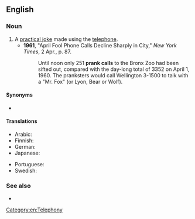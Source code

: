 ==English==

===Noun===
{{en-noun}}

# A [[practical joke]] made using the [[telephone]].
#* '''1961''', "April Fool Phone Calls Decline Sharply in City," ''New York Times'', 2 Apr., p. 87.
#*: Until noon only 251 '''prank calls''' to the Bronx Zoo had been sifted out, compared with the day-long total of 3352 on April 1, 1960. The pranksters would call Wellington 3-1500 to talk with a "Mr. Fox" (or Lyon, Bear or Wolf).

====Synonyms====
* {{l|en|crank call}}

====Translations====
{{trans-top|practical joke made using the telephone}}
* Arabic: {{t|ar|اِتِّصَال مَقْلَب|m}}
* Finnish: {{t|fi|pilapuhelu}}
* German: {{t|de|Telefonstreich|m}}
* Japanese: {{t|ja|悪戯電話|tr=いたずらでんわ, itazura denwa}}
{{trans-mid}}
* Portuguese: {{t+|pt|trote|m}}
* Swedish: {{t|sv|busringning|c}}
{{trans-bottom}}

===See also===
* {{l|en|nuisance call}}

[[Category:en:Telephony]]